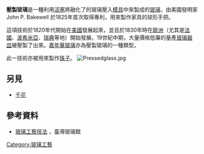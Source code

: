 '''壓製玻璃'''是一種利用[[活塞|活塞]]將融化了的玻璃壓入[[模具|模具]]中來製成的[[玻璃|玻璃]]，由美國發明家 John P. Bakewell 於1825年首次取得專利，用來製作家具的球形手把。

這項技術於1820年代開始在[[美國|美國]]發展起來，並且於1830年時在[[歐洲|歐洲]]（尤其是[[法國|法國]]、[[波希米亞|波希米亞]]、[[瑞典|瑞典]]等地）開始發展。19世紀中期，大量價格低廉的量產[[玻璃器皿|玻璃器皿]]被壓製了出來。[[嘉年華玻璃|嘉年華玻璃]]亦為壓製玻璃的一種類型。

此一技術亦被用來製作[[珠子|珠子]]。
[[File:Pressedglass.jpg|thumb]]
{{clear}}

==另見==
* [[千花|千花]]

==參考資料==
*[http://librarywork.taiwanschoolnet.org/cyberfair2014/ww216no1/index42.htm 玻璃工藝技法] {{Wayback|url=http://librarywork.taiwanschoolnet.org/cyberfair2014/ww216no1/index42.htm |date=20200821014904 }}，臺灣玻璃館

[[Category:玻璃工藝|Category:玻璃工藝]]